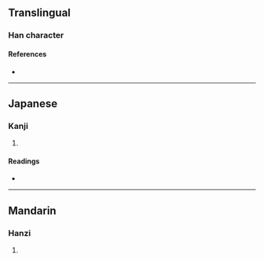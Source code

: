 {{character info/new}}
==Translingual==

===Han character===
{{Han char|rn=86|rad=火|as=12|sn=16|four=|canj=FJTC|ids=⿰火賁}}

====References====
* {{Han ref|kx=0682.220|dkj=19411|dj=1095.010|hdz=32232.020|uh=71CC|ud=29132}}

----

==Japanese==

===Kanji===
{{ja-kanji|grade=|rs=火12}}

# {{rfdef|ja|sort=火12}}

====Readings====
* {{ja-readings|on=[[ふん]] (fun), [[ほん]] (hon), [[ふん]] (fun)|kun=[[たく]] (taku), [[やく]] (yaku)}}

----

==Mandarin==

===Hanzi===
{{cmn-hanzi|pin=[[bèn]] ([[ben4]]), [[fén]] ([[fen2]])|wg=pen<sup>4</sup>, fen<sup>2</sup>}}

# {{rfdef|cmn|sort=火12}}